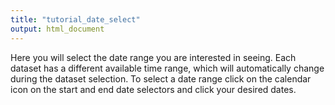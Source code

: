 ```yaml
---
title: "tutorial_date_select"
output: html_document
---
```


Here you will select the date range you are interested in seeing. Each dataset has a different available time range, which will automatically change during the dataset selection. To select a date range click on the calendar icon on the start and end date selectors and click your desired dates. 